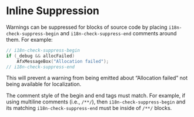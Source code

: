 # Inline Suppression

Warnings can be suppressed for blocks of source code by placing `i18n-check-suppress-begin` and `i18n-check-suppress-end` comments around them.
For example:

``` .cpp
// i18n-check-suppress-begin
if (_debug && allocFailed)
    AfxMessageBox("Allocation failed");
// i18n-check-suppress-end
```

This will prevent a warning from being emitted about "Allocation failed" not being available for localization.

::: {.notesection data-latex=""}
The comment style of the begin and end tags must match. For example, if using multiline comments
(i.e., `/**/`), then `i18n-check-suppress-begin` and its matching `i18n-check-suppress-end` must be
inside of `/**/` blocks.
:::